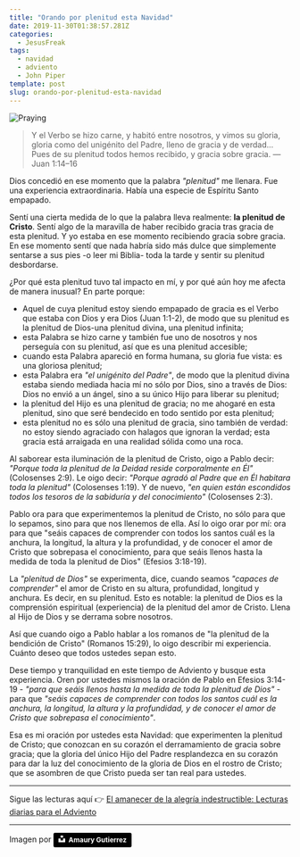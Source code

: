```yaml
---
title: "Orando por plenitud esta Navidad"
date: 2019-11-30T01:38:57.281Z
categories:
  - JesusFreak
tags:
  - navidad
  - adviento
  - John Piper
template: post
slug: orando-por-plenitud-esta-navidad
---
```


![Praying](https://i.imgur.com/7DCOZfd.jpg)

> Y el Verbo se hizo carne, y habitó entre nosotros, y vimos su gloria, gloria como del unigénito del Padre, lleno de gracia y de verdad... Pues de su plenitud todos hemos recibido, y gracia sobre gracia. — Juan 1:14–16

Dios concedió en ese momento que la palabra _"plenitud"_ me llenara. Fue una experiencia extraordinaria. Había una especie de Espíritu Santo empapado.

Sentí una cierta medida de lo que la palabra lleva realmente: **la plenitud de Cristo**. Sentí algo de la maravilla de haber recibido gracia tras gracia de esta plenitud. Y yo estaba en ese momento recibiendo gracia sobre gracia. En ese momento sentí que nada habría sido más dulce que simplemente sentarse a sus pies -o leer mi Biblia- toda la tarde y sentir su plenitud desbordarse.

¿Por qué esta plenitud tuvo tal impacto en mí, y por qué aún hoy me afecta de manera inusual? En parte porque:

- Aquel de cuya plenitud estoy siendo empapado de gracia es el Verbo que estaba con Dios y era Dios (Juan 1:1-2), de modo que su plenitud es la plenitud de Dios-una plenitud divina, una plenitud infinita;
- esta Palabra se hizo carne y también fue uno de nosotros y nos perseguía con su plenitud, así que es una plenitud accesible;
- cuando esta Palabra apareció en forma humana, su gloria fue vista: es una gloriosa plenitud;
- esta Palabra era _"el unigénito del Padre"_, de modo que la plenitud divina estaba siendo mediada hacia mí no sólo por Dios, sino a través de Dios: Dios no envió a un ángel, sino a su único Hijo para liberar su plenitud;
- la plenitud del Hijo es una plenitud de gracia; no me ahogaré en esta plenitud, sino que seré bendecido en todo sentido por esta plenitud;
- esta plenitud no es sólo una plenitud de gracia, sino también de verdad: no estoy siendo agraciado con halagos que ignoran la verdad; esta gracia está arraigada en una realidad sólida como una roca.

Al saborear esta iluminación de la plenitud de Cristo, oigo a Pablo decir: _"Porque toda la plenitud de la Deidad reside corporalmente en Él"_ (Colosenses 2:9). Le oigo decir: _"Porque agradó al Padre que en Él habitara toda la plenitud"_ (Colosenses 1:19). Y de nuevo, _"en quien están escondidos todos los tesoros de la sabiduría y del conocimiento"_ (Colosenses 2:3).

Pablo ora para que experimentemos la plenitud de Cristo, no sólo para que lo sepamos, sino para que nos llenemos de ella. Así lo oigo orar por mí: ora para que "seáis capaces de comprender con todos los santos cuál es la anchura, la longitud, la altura y la profundidad, y de conocer el amor de Cristo que sobrepasa el conocimiento, para que seáis llenos hasta la medida de toda la plenitud de Dios" (Efesios 3:18-19).

La _"plenitud de Dios"_ se experimenta, dice, cuando seamos _"capaces de comprender"_ el amor de Cristo en su altura, profundidad, longitud y anchura. Es decir, en su plenitud. Esto es notable: la plenitud de Dios es la comprensión espiritual (experiencia) de la plenitud del amor de Cristo. Llena al Hijo de Dios y se derrama sobre nosotros.

Así que cuando oigo a Pablo hablar a los romanos de "la plenitud de la bendición de Cristo" (Romanos 15:29), lo oigo describir mi experiencia. Cuánto deseo que todos ustedes sepan esto.

Dese tiempo y tranquilidad en este tiempo de Adviento y busque esta experiencia. Oren por ustedes mismos la oración de Pablo en Efesios 3:14-19 - _"para que seáis llenos hasta la medida de toda la plenitud de Dios"_ - para que _"seáis capaces de comprender con todos los santos cuál es la anchura, la longitud, la altura y la profundidad, y de conocer el amor de Cristo que sobrepasa el conocimiento"_.

Esa es mi oración por ustedes esta Navidad: que experimenten la plenitud de Cristo; que conozcan en su corazón el derramamiento de gracia sobre gracia; que la gloria del único Hijo del Padre resplandezca en su corazón para dar la luz del conocimiento de la gloria de Dios en el rostro de Cristo; que se asombren de que Cristo pueda ser tan real para ustedes.

---

Sigue las lecturas aquí 👉 [El amanecer de la alegría indestructible: Lecturas diarias para el Adviento](/blog/el-amanecer-de-una-alegria-indestructible)

---

Imagen por <a style="background-color:black;color:white;text-decoration:none;padding:4px 6px;font-family:-apple-system, BlinkMacSystemFont, &quot;San Francisco&quot;, &quot;Helvetica Neue&quot;, Helvetica, Ubuntu, Roboto, Noto, &quot;Segoe UI&quot;, Arial, sans-serif;font-size:12px;font-weight:bold;line-height:1.2;display:inline-block;border-radius:3px" href="https://unsplash.com/@amaury_guti?utm_medium=referral&amp;utm_campaign=photographer-credit&amp;utm_content=creditBadge" target="_blank" rel="noopener noreferrer" title="Download free do whatever you want high-resolution photos from Amaury Gutierrez"><span style="display:inline-block;padding:2px 3px"><svg xmlns="http://www.w3.org/2000/svg" style="height:12px;width:auto;position:relative;vertical-align:middle;top:-2px;fill:white" viewBox="0 0 32 32"><title>unsplash-logo</title><path d="M10 9V0h12v9H10zm12 5h10v18H0V14h10v9h12v-9z"></path></svg></span><span style="display:inline-block;padding:2px 3px">Amaury Gutierrez</span></a>
